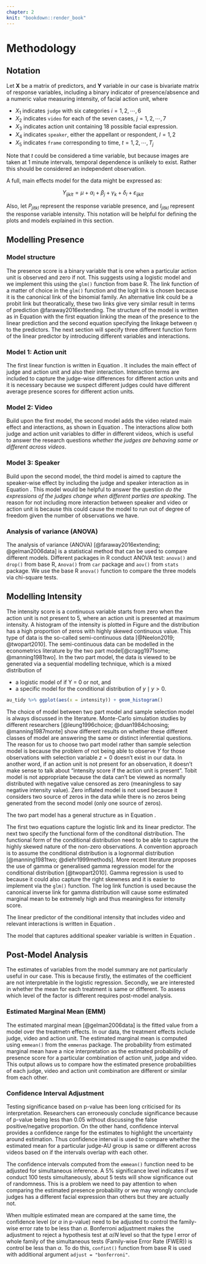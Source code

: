 ```yaml
---
chapter: 2
knit: "bookdown::render_book"
---
```


# Methodology

## Notation

Let $\mathbf{X}$ be a matrix of predictors, and $\mathbf{Y}$ variable in our case is bivariate matrix of response variables, including a binary indicator of presence/absence and a numeric value measuring intensity, of facial action unit, where 

- $X_1$ indicates `judge` with six categories $i = 1,2, \cdots, 6$
- $X_2$ indicates `video` for each of the seven cases, $j = 1,2, \cdots, 7$
- $X_3$ indicates action unit containing 18 possible facial expression.  
- $X_4$ indicates `speaker`, either the appellant or respondent, $l=1,2$
- $X_5$ indicates `frame` corresponding to time, $t = 1,2, \cdots, T_j$

Note that $t$ could be considered a time variable, but because images are taken at 1 minute intervals, temporal dependence is unlikely to exist. Rather this should be considered an independent observation. 

A full, main effects model for the data might be expressed as:

$$Y_{ijklt} = \mu + \alpha_i + \beta_j + \gamma_k + \delta_l + \varepsilon_{ijklt}$$ 

\noindent Also, let $P_{jitkl}$ represent the response variable presence, and $I_{jitkl}$ represent the response variable intensity. This notation will be helpful for defining the plots and models explained in this section.

## Modelling Presence

### Model structure

The presence score is a binary variable that is one when a particular action unit is observed and zero if not. This suggests using a logistic model and we implement this using the `glm()` function from base R. The link function of a matter of choice in the `glm()` function and the logit link is chosen because it is the canonical link of the binomial family. An alternative link could be a probit link but theoratically, these two links give very similar result in terms of prediction @faraway2016extending. The structure of the model is written as in Equation \ref{eq:logit-structure} with the first equation linking the mean of the presence to the linear prediction and the second equation specifying the linkage between $\eta$ to the predictors. The next section will specify three different function form of the linear predictor by introducing different variables and interactions. 

\begin{align}\label{eq:logit-structure}
\mu &= \frac{e^{\eta}}{1 + e^{\eta}} \\
\eta &= f(\alpha_i\text{,}\beta_j\text{,}\gamma_k\text{,}\delta_l)
\end{align}

### Model 1: Action unit

The first linear function is written in Equation \ref{eq:judge_au}. It includes the main effect of judge and action unit and also their interaction. Interaction terms are included to capture the judge-wise differences for different action units and it is necessary because we suspect different judges could have different average presence scores for different action units. 

\begin{align}\label{eq:judge_au}
\eta_{ik} &= \mu + \alpha_i + \gamma_k + (\alpha\gamma)_{ik}
\end{align}

### Model 2: Video

Build upon the first model, the second model adds the video related main effect and interactions, as shown in Equation \ref{eq:judge_video}. The interactions allow both judge and action unit variables to differ in different videos, which is useful to answer the research questions *whether the judges are behaving same or different across videos*. 

\begin{align}\label{eq:judge_video}
\eta_{ijk} &= \mu + \alpha_i + \beta_j +\gamma_k + (\alpha\beta)_{ij} + (\alpha\gamma)_{ik} + (\beta\gamma)_{jk}
\end{align}

\noindent 

### Model 3: Speaker

Build upon the second model, the third model is aimed to capture the speaker-wise effect by including the judge and speaker interaction as in Equation \ref{eq:judge_speaker}. This model would be helpful to answer the question *do the expressions of the judges change when different parties are speaking*. The reason for not including more interaction between speaker and video or action unit is because this could cause the model to run out of degree of freedom given the number of observations we have. 

\begin{align}\label{eq:judge_speaker}
\eta_{ijkl} &= \mu + \alpha_i + \beta_j +\gamma_k + \delta_l + (\alpha\beta)_{ij} + (\alpha\gamma)_{ik} + (\beta\gamma)_{jk} + (\alpha\delta)_{il}
\end{align}

### Analysis of variance (ANOVA) 

The analysis of variance (ANOVA) [@faraway2016extending; @gelman2006data] is a statistical method that can be used to compare different models. Different packages in R conduct ANOVA test: `anova()` and `drop()` from base R, `Anova()` from `car` package and `aov()` from `stats` package. We use the base R `anova()`  function to compare the three models via chi-square tests.


## Modelling Intensity 

The intensity score is a continuous variable starts from zero when the action unit is not present to 5, where an action unit is presented at maximum intensity. A histogram of the intensity is plotted in Figure \ref{fig:intensity} and the distribution has a high proportion of zeros with highly skewed continuous  value.  This type of data is the so-called semi-continuous data [@Neelon2019; @twopart2010]. The semi-continuous data can be modelled in the econometrics literature by the two part model[@cragg1971some; @manning1981two]. In the two part model, the data is viewed to be generated via a sequential modelling technique, which is a mixed distribution of 

- a logistic model of if Y = 0 or not, and 
- a specific model for the conditional distribution of $y \mid y > 0$. 

```r
au_tidy %>% ggplot(aes(x = intensity)) + geom_histogram()

```

The choice of model between two part model and sample selection model is always discussed in the literature. Monte-Carlo simulation studies by different researchers [@leung1996choice; @duan1984choosing; @manning1987monte] show different results on whether these different classes of model are answering the same or distinct inferential questions. The reason for us to choose two part model rather than sample selection model is because the problem of not being able to observe $Y$ for those observations with selection variable $z = 0$ doesn't exist in our data. In another word, if an action unit is not present for an observation, it doesn't make sense to talk about "intensity score if the action unit is present". Tobit model is not appropriate because the data can't be viewed as normally distributed with negative value censored as zero (meaningless to say negative intensity value). Zero inflated model is not used because it considers two source of zeros in the data while there is no zeros being generated from the second model (only one source of zeros). 

The two part model has a general structure as in Equation \ref{eq:two-part-general}. 

\begin{align}\label{eq:two-part-general}
\mu^1 &= \frac{e^{\eta}}{1 + e^{\eta}} \\
\eta &= f(\alpha_i, \beta_j, \gamma_k, \delta_l) \\
\mu^2 &= \log(I) \\
E(I \mid I > 0) &= f(\alpha_i, \beta_j, \gamma_k, \delta_l)
\end{align}

\noindent The first two equations capture the logistic link and its linear predictor. The next two specify the functional form of the conditonal distribution. The functional form of the conditional distribution need to be able to capture the highly skewed nature of the non-zero observations. A convention approach is to assume the conditional distribution is a lognormal distribution [@manning1981two; @diehr1999methods]. More recent literature proposes the use of gamma or generalised gamma regression model for the conditional distribution [@twopart2010]. Gamma regression is used to because it could also capture the right skewness and it is easier to implement via the `glm()` function. The log link function is used because the canonical inverse link for gamma distribution will cause some estimated marginal mean to be extremely high and thus meaningless for intensity score.  

The linear predictor of the conditional intensity that includes video and relevant interactions is written in Equation \ref{eq:two-part1}.

\begin{align}\label{eq:two-part1}
E(I_{ijk} \mid I_{ijk} > 0) &= \mu + \alpha_i + \beta_j +\gamma_k + (\alpha\beta)_{ij} + (\alpha\gamma)_{ik} + (\beta\gamma)_{jk}
\end{align}

The model that captures additional speaker variable is written in Equation \ref{eq:two-part2}.  

\begin{align}\label{eq:two-part2}
E(I_{ijkl} \mid I_{ijkl} > 0) &= \mu + \alpha_i + \beta_j +\gamma_k + \delta_l + (\alpha\beta)_{ij} + (\alpha\gamma)_{ik} + (\beta\gamma)_{jk} + (\alpha\delta)_{il}
\end{align}


## Post-Model Analysis

The estimates of variables from the model summary are not particularly useful in our case. This is because firstly, the estimates of the coefficient are not interpretable in the logistic regression. Secondly, we are interested in whether the mean for each treatment is same or different. To assess which level of the factor is different requires post-model analysis.

### Estimated Marginal Mean (EMM)

The estimated marginal mean [@gelman2006data] is the fitted value from a model over the treatmetn effects. In our data, the treatment effects include judge, video and action unit. The estimated marginal mean is computed using `emmean()` from the `emmenas` package. The probability from estimated marginal mean have a nice interpretation as the estimated probability of presence score for a particular combination of action unit, judge and video. This output allows us to compare how the estimated presence probabilities of each judge, video and action unit combination are different or similar from each other. 


<!-- - good to know that: typically the tests and confidence intervals are asymptotic (because of using z score). Thus the df column for tabular results will be Inf.[have a look at the confidence interval for glm: https://cran.r-project.org/web/packages/emmeans/vignettes/models.html] -->


### Confidence Interval Adjustment

Testing significance based on p-value has been long criticised for its interpretation. Researchers can erroneously conclude significance because of p-value being less than 0.05 without discussing the false positive/negative proportion. On the other hand, confidence interval provides a confidence range for the estimates to highlight the uncertainty around estimation. Thus confidence interval is used to compare whether the estimated mean for a particular judge-AU group is same or different across videos based on if the intervals overlap with each other. 

The confidence intervals computed from the `emmean()` function need to be adjusted for simultaneous inference. A 5% significance level indicates if we conduct 100 tests simultaneously, about 5 tests will show significance out of randomness. This is a problem we need to pay attention to when comparing the estimated presence probability or we may wrongly conclude judges has a different facial expression than others but they are actually not. 

When multiple estimated mean are compared at the same time, the confidence level (or $\alpha$ in p-value) need to be adjusted to control the family-wise error rate to be less than $\alpha$. Bonferroni adjustment makes the adjustment to reject a hypothesis test at $\alpha/N$ level so that the type I error of whole family of the simultaneous tests (Family-wise Error Rate (FWER)) is control be less than $\alpha$. To do this, `confint()` function from base R is used with additional argument `adjust = "bonferroni"`.

\let\cleardoublepage\clearpage
